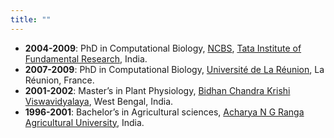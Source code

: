 ```yaml
---
title: ""
---
```


* **2004-2009**: PhD in Computational Biology, [NCBS](https://www.ncbs.res.in/), [Tata Institute of Fundamental Research](https://www.tifr.res.in/), India.
* **2007-2009**: PhD in Computational Biology, [Université de La Réunion](https://www.univ-reunion.fr), La Réunion, France.
* **2001-2002**: Master’s in Plant Physiology, [Bidhan Chandra Krishi Viswavidyalaya](https://www.bckv.edu.in/), West Bengal, India.
* **1996-2001**: Bachelor’s in Agricultural sciences, [Acharya N G Ranga Agricultural University](https://angrau.ac.in/), India.